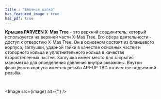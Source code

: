 ```yaml
---
title : "Елочная шапка"
has_featured_image : true
has_pdf: true
---
```


**Крышка PARVEEN X-Mas Tree** - это верхний соединитель, который используется на верхней части X-Mas Tree. Его сфера деятельности - доступ к отверстию X-Mas Tree. Он в основном состоит из фланцевого корпуса, заглушки, ударной гайки в качестве основных частей и стопорного кольца и уплотнительного кольца в качестве второстепенных частей. Заглушка имеет место для закрытия манометра для определения давления внутри скважины. Внутри фланцевого корпуса имеется резьба API-UP TBG в качестве подъемной резьбы.

<br />

<Image src={image} alt={''} />